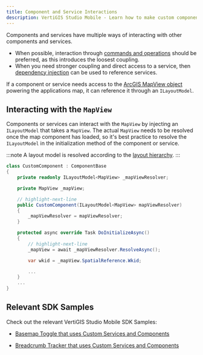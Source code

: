 ```yaml
---
title: Component and Service Interactions
description: VertiGIS Studio Mobile - Learn how to make custom components and services interact with the larger application
---
```



Components and services have multiple ways of interacting with other components and services.

-   When possible, interaction through [commands and operations](sdk-commands-operations.mdx#running-commands-and-operations) should be preferred, as this introduces the loosest coupling.
-   When you need stronger coupling and direct access to a service, then [dependency injection](sdk-dependency-injection.mdx) can be used to reference services.

If a component or service needs access to the [ArcGIS MapView object](https://developers.arcgis.com/net/latest/uwp/api-reference/html/T_Esri_ArcGISRuntime_Xamarin_Forms_MapView.htm) powering the applications map, it can reference it through an `ILayoutModel`.

## Interacting with the `MapView`

Components or services can interact with the `MapView` by injecting an `ILayoutModel` that takes a `MapView`. The actual `MapView` needs to be resolved once the map component has loaded, so it's best practice to resolve the `ILayoutModel` in the initialization method of the component or service.

:::note
A layout model is resolved according to the [layout hierarchy](configuration-advanced-model-binding.mdx).
:::

```cs
class CustomComponent : ComponentBase
{
    private readonly ILayoutModel<MapView> _mapViewResolver;

    private MapView _mapView;

    // highlight-next-line
    public CustomComponent(ILayoutModel<MapView> mapViewResolver)
    {
        _mapViewResolver = mapViewResolver;
    }

    protected async override Task DoInitializeAsync()
    {
        // highlight-next-line
        _mapView = await _mapViewResolver.ResolveAsync();

        var wkid = _mapView.SpatialReference.Wkid;

        ...
    }
    ...
}
```

## Relevant SDK Samples

Check out the relevant VertiGIS Studio Mobile SDK Samples:

-   [Basemap Toggle that uses Custom Services and Components](https://github.com/vertigis/vertigis-mobile-samples/tree/master/Geocortex.Mobile.Samples/Geocortex.Mobile.Samples/Samples/CustomSamples/BasemapToggle)

-   [Breadcrumb Tracker that uses Custom Services and Components](https://github.com/vertigis/vertigis-mobile-samples/tree/master/Geocortex.Mobile.Samples/Geocortex.Mobile.Samples/Samples/CustomSamples/BreadCrumbs)
